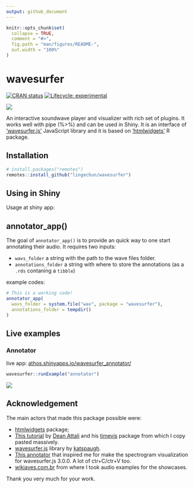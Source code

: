 ```yaml
---
output: github_document
---
```


<!-- README.md is generated from README.Rmd. Please edit that file -->

```r
knitr::opts_chunk$set(
  collapse = TRUE,
  comment = "#>",
  fig.path = "man/figures/README-",
  out.width = "100%"
)
```

# wavesurfer

<!-- badges: start -->
[![CRAN status](https://www.r-pkg.org/badges/version/wavesurfer)](https://CRAN.R-project.org/package=wavesurfer)
[![Lifecycle: experimental](https://img.shields.io/badge/lifecycle-experimental-orange.svg)](https://www.tidyverse.org/lifecycle/#experimental)
<!-- badges: end -->

<img src = 'inst/img/ggwave.png'>

An interactive soundwave player and visualizer with rich set of plugins. It works well with pipe (%>%) and can be used in Shiny. It is an interface of ['wavesurfer.js'](https://wavesurfer-js.org) JavaScript library and it is based on ['htmlwidgets'](http://www.htmlwidgets.org/) R package.

## Installation

``` r
# install.packages("remotes")
remotes::install_github("lingechun/wavesurfer")
```
## Using in Shiny

Usage at shiny app:

## annotator_app()

The goal of `annotator_app()` is to provide an quick way to one start annotating their audio. It requires two inputs:

- `wavs_folder` a string with the path to the wave files folder.
- `annotations_folder` a string with where to store the annotations (as a `.rds` contaning a `tibble`)

example codes:

```r
# This is a working code!
annotator_app(
  wavs_folder = system.file("wav", package = "wavesurfer"), 
  annotations_folder = tempdir()
)
```

## Live examples

### Annotator

live app: [athos.shinyapps.io/wavesurfer_annotator/](https://athos.shinyapps.io/wavesurfer_annotator/) 

```r
wavesurfer::runExample("annotator")
```

<img src="inst/img/annotator.gif">


## Acknowledgement

The main actors that made this package possible were:

- [htmlwidgets](http://www.htmlwidgets.org/) package; 
- [This tutorial](https://deanattali.com/blog/htmlwidgets-tips/) by [Dean Attali](https://deanattali.com/) and his [timevis](https://github.com/daattali/timevis) package from which I copy pasted massively.
- [wavesurfer.js](https://wavesurfer-js.org/) library by [katspaugh](https://github.com/katspaugh).
- [This annotator](https://github.com/CrowdCurio/audio-annotator) that inspired me for make the spectrogram visualization for wavesurfer.js 3.0.0. A lot of ctr+C/ctr+V too.
- [wikiaves.com.br](https://wikiaves.com.br) from where I took audio examples for the showcases.

Thank you very much for your work.
